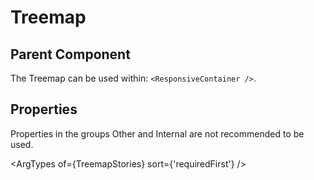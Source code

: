 
# Treemap

<Meta of={TreemapStories} />

<Canvas of={TreemapStories.Simple} layout='padded'/>

## Parent Component

The Treemap can be used within: `<ResponsiveContainer />`.

## Properties

Properties in the groups Other and Internal are not recommended to be used.

<ArgTypes of={TreemapStories} sort={'requiredFirst'} />
